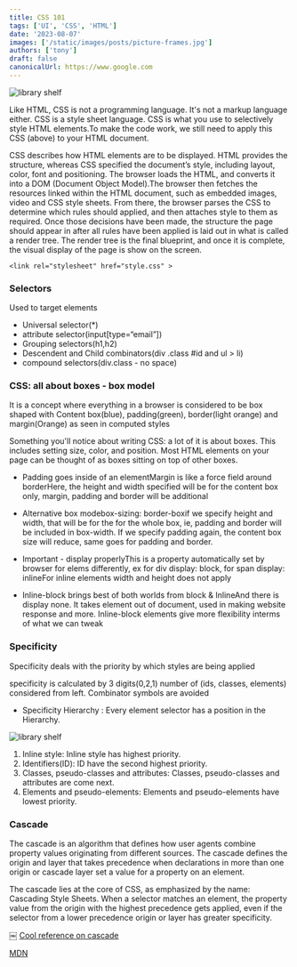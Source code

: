 ```yaml
---
title: CSS 101
tags: ['UI', 'CSS', 'HTML']
date: '2023-08-07'
images: ['/static/images/posts/picture-frames.jpg']
authors: ['tony']
draft: false
canonicalUrl: https://www.google.com
---
```


<Image
  className="w-full rounded-xl"
  alt="library shelf"
  src="/static/images/posts/picture-frames.jpg"
  layout="responsive"
  width={450}
  height={250}
/>

<TOCInline toc={props.toc} asDisclosure toHeading={3} />

Like HTML, CSS is not a programming language. It's not a markup language either. CSS is a style sheet language. CSS is what you use to selectively style HTML elements.To make the code work, we still need to apply this CSS (above) to your HTML document.

CSS describes how HTML elements are to be displayed. HTML provides the structure, whereas CSS specified the document’s style, including layout, color, font and positioning.
The browser loads the HTML, and converts it into a DOM (Document Object Model).The browser then fetches the resources linked within the HTML document, such as embedded images, video and CSS style sheets. From there, the browser parses the CSS to determine which rules should applied, and then attaches style to them as required. Once those decisions have been made, the structure the page should appear in after all rules have been applied is laid out in what is called a render tree. The render tree is the final blueprint, and once it is complete, the visual display of the page is show on the screen.

```
<link rel="stylesheet" href="style.css" >
```

### Selectors

Used to target elements

- Universal selector(\*)
- attribute selector(input[type=“email”])
- Grouping selectors(h1,h2)
- Descendent and Child combinators(div .class #id and ul > li)
- compound selectors(div.class - no space)

### CSS: all about boxes - box model

It is a concept where everything in a browser is considered to be box shaped with Content box(blue), padding(green), border(light orange) and margin(Orange) as seen in computed styles

Something you'll notice about writing CSS: a lot of it is about boxes. This includes setting size, color, and position. Most HTML elements on your page can be thought of as boxes sitting on top of other boxes.

- Padding goes inside of an elementMargin is like a force field around borderHere, the height and width specified will be for the content box only, margin, padding and border will be additional
- Alternative box modebox-sizing: border-boxif we specify height and width, that will be for the for the whole box, ie, padding and border will be included in box-width. If we specify padding again, the content box size will reduce, same goes for padding and border.

- Important - display properlyThis is a property automatically set by browser for elems differently, ex for div display: block, for span display: inlineFor inline elements width and height does not apply

- Inline-block brings best of both worlds from block & InlineAnd there is display none. It takes element out of document, used in making website response and more. Inline-block elements give more flexibility interms of what we can tweak

### Specificity

Specificity deals with the priority by which styles are being applied

specificity is calculated by 3 digits(0,2,1) number of (ids, classes, elements) considered from left. Combinator symbols are avoided

- Specificity Hierarchy : Every element selector has a position in the Hierarchy.

<Image
  className="w-full rounded-xl"
  alt="library shelf"
  src="/static/images/posts/specificity.svg"
  layout="responsive"
  width={450}
  height={250}
/>

1. Inline style: Inline style has highest priority.
2. Identifiers(ID): ID have the second highest priority.
3. Classes, pseudo-classes and attributes: Classes, pseudo-classes and attributes are come next.
4. Elements and pseudo-elements: Elements and pseudo-elements have lowest priority.

### Cascade

The cascade is an algorithm that defines how user agents combine property values originating from different sources. The cascade defines the origin and layer that takes precedence when declarations in more than one origin or cascade layer set a value for a property on an element.

The cascade lies at the core of CSS, as emphasized by the name: Cascading Style Sheets. When a selector matches an element, the property value from the origin with the highest precedence gets applied, even if the selector from a lower precedence origin or layer has greater specificity.

￼
[Cool reference on cascade](https://2019.wattenberger.com/blog/css-cascade)

[MDN](https://developer.mozilla.org/en-US/docs/Learn/Getting_started_with_the_web/CSS_basics)
